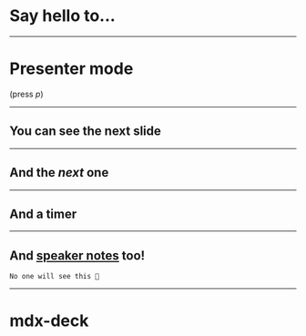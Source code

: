 
# Say hello to...

---

# Presenter mode

(press *p*)

---

## You can see the next slide

---

## And the *next* one

---

## And a timer

---

## And [speaker notes][] too!

[speaker notes]: https://github.com/jxnblk/mdx-deck#speaker-notes

```notes
No one will see this 🙈
```

---

# mdx-deck

